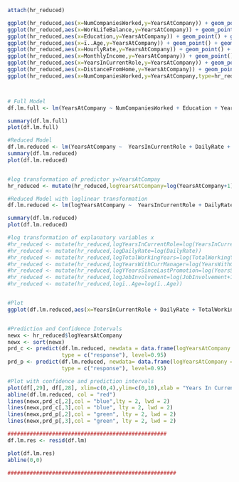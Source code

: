 ```r
attach(hr_reduced)

ggplot(hr_reduced,aes(x=NumCompaniesWorked,y=YearsAtCompany)) + geom_point() + geom_smooth(method="lm")
ggplot(hr_reduced,aes(x=WorkLifeBalance,y=YearsAtCompany)) + geom_point() + geom_smooth(method="lm")
ggplot(hr_reduced,aes(x=Education,y=YearsAtCompany)) + geom_point() + geom_smooth(method="lm")
ggplot(hr_reduced,aes(x=ï..Age,y=YearsAtCompany)) + geom_point() + geom_smooth(method="lm")
ggplot(hr_reduced,aes(x=HourlyRate,y=YearsAtCompany)) + geom_point() + geom_smooth(method="lm")
ggplot(hr_reduced,aes(x=MonthlyIncome,y=YearsAtCompany)) + geom_point() + geom_smooth(method="lm")
ggplot(hr_reduced,aes(x=YearsInCurrentRole,y=YearsAtCompany)) + geom_point() + geom_smooth(method="lm")
ggplot(hr_reduced,aes(x=DistanceFromHome,y=YearsAtCompany)) + geom_point() + geom_smooth(method="lm")
ggplot(hr_reduced,aes(x=NumCompaniesWorked,y=YearsAtCompany,type=hr_reduced$ï..Age)) + geom_point() + geom_smooth(method="lm")



# Full Model
df.lm.full <- lm(YearsAtCompany ~ NumCompaniesWorked + Education + YearsInCurrentRole +DistanceFromHome + MonthlyIncome + HourlyRate + DailyRate + MonthlyRate+ JobLevel+JobSatisfaction+ StockOptionLevel+TotalWorkingYears+EnvironmentSatisfaction + YearsWithCurrManager+YearsSinceLastPromotion+JobInvolvement+JobRole+PercentSalaryHike+PerformanceRating+RelationshipSatisfaction+TrainingTimesLastYear+WorkLifeBalance+hr_reduced$ï..Age,  data=hr_reduced)

summary(df.lm.full)
plot(df.lm.full)

#Reduced Model
df.lm.reduced <- lm(YearsAtCompany ~  YearsInCurrentRole + DailyRate + TotalWorkingYears+ YearsWithCurrManager+YearsSinceLastPromotion+JobInvolvement+JobRole+hr_reduced$ï..Age,  data=hr_reduced)
summary(df.lm.reduced)
plot(df.lm.reduced)


#log transformation of predictor y=YearsAtCompay
hr_reduced <- mutate(hr_reduced,logYearsAtCompany=log(YearsAtCompany+1))

#Reduced Model with loglinear transformation
df.lm.reduced <- lm(logYearsAtCompany ~  YearsInCurrentRole + DailyRate + TotalWorkingYears+ YearsWithCurrManager+YearsSinceLastPromotion+JobInvolvement+JobRole+hr_reduced$ï..Age,  data=hr_reduced)

summary(df.lm.reduced)
plot(df.lm.reduced)

#log transformation of explanatory variables x
#hr_reduced <- mutate(hr_reduced,logYearsInCurrentRole=log(YearsInCurrentRole+1))
#hr_reduced <- mutate(hr_reduced,logDailyRate=log(DailyRate))
#hr_reduced <- mutate(hr_reduced,logTotalWorkingYears=log(TotalWorkingYears+1))
#hr_reduced <- mutate(hr_reduced,logYearsWithCurrManager=log(YearsWithCurrManager+1))
#hr_reduced <- mutate(hr_reduced,logYYearsSinceLastPromotion=log(YearsSinceLastPromotion+1))
#hr_reduced <- mutate(hr_reduced,logJobInvolvement=log(JobInvolvement+1))
#hr_reduced <- mutate(hr_reduced,logï..Age=log(ï..Age))


#Plot
ggplot(df.lm.reduced,aes(x=YearsInCurrentRole + DailyRate + TotalWorkingYears+ YearsWithCurrManager+YearsSinceLastPromotion+JobInvolvement+hr_reduced$ï..Age, y=logYearsAtCompany,type=JobRole)) + geom_point() + geom_smooth(method="lm")


#Prediction and Confidence Intervals
newx <- hr_reduced$logYearsAtCompany
newx <- sort(newx)
prd_c <- predict(df.lm.reduced, newdata = data.frame(logYearsAtCompany = newx), interval=c("confidence"), 
                 type = c("response"), level=0.95)
prd_p <- predict(df.lm.reduced, newdata= data.frame(logYearsAtCompany = newx), interval=c("prediction"), 
                 type = c("response"), level=0.95)

#Plot with confidence and prediction intervals
plot(df[,29], df[,28], xlim=c(0,4),ylim=c(0,10),xlab = "Years In Current Role", ylab = "Years At Company", main = " ")
abline(df.lm.reduced, col = "red")
lines(newx,prd_c[,2],col = "blue",lty = 2, lwd = 2)
lines(newx,prd_c[,3],col = "blue", lty = 2, lwd = 2)
lines(newx,prd_p[,2],col = "green", lty = 2, lwd = 2)
lines(newx,prd_p[,3],col = "green", lty = 2, lwd = 2)

##################################################
df.lm.res <- resid(df.lm)

plot(df.lm.res)
abline(0,0)

#####################################################

```